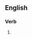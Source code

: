 ==English==

===Verb===
{{head|en|present participle}}

# {{present participle of|overexcite|lang=en|nocat=1}}